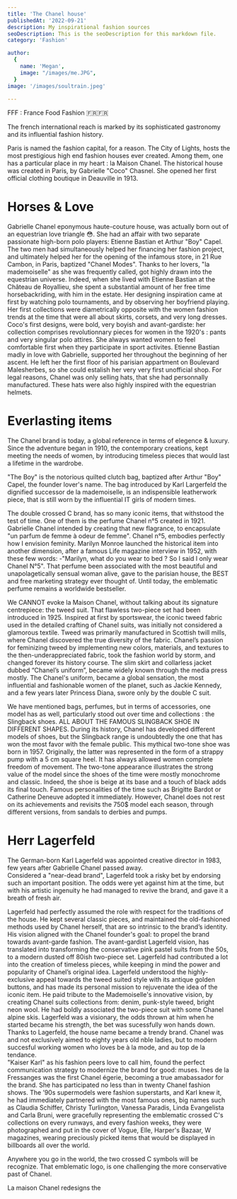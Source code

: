```yaml
---
title: 'The Chanel house'
publishedAt: '2022-09-21'
description: My inspirational fashion sources
seoDescription: This is the seoDescription for this markdown file.
category: 'Fashion'

author:
  {
    name: 'Megan',
    image: "/images/me.JPG",
  }
image: '/images/soultrain.jpeg'
  
---
```


FFF : France Food Fashion  🇫🇷🇫🇷

The french international reach is marked by its sophisticated gastronomy and its influential fashion history.

Paris is named the fashion capital, for a reason. The City of Lights, hosts the most prestigious high end fashion houses ever created. 
Among them, one has a particular place in my heart : la Maison Chanel. The historical house was created in Paris, by Gabrielle "Coco" Chasnel. 
She opened her first official clothing boutique in Deauville in 1913.

# Horses & Love

Gabrielle Chanel eponymous haute-couture house, was actually born out of an equestrian love triangle 😳. She had an affair with two separate passionate high-born polo players: Etienne Bastian et Arthur "Boy" Capel. 
The two men had simultaneously helped her financing her fashion project, and ultimately helped her for the opening of the infamous store, in 21 Rue Cambon, in Paris, baptized "Chanel Modes". 
Thanks to her lovers, "la mademoiselle" as she was frequently called, got highly drawn into the equestrian universe. Indeed, when she lived with Etienne Bastian at the Château de Royallieu, she spent a substantial amount of her free time horsebackriding, with him in the estate. 
Her designing inspiration came at first by watching polo tournaments, and by observing her boyfriend playing. Her first collections were diametrically opposite with the women fashion trends at the time that were all about skirts, corsets, and very long dresses. Coco's first designs, 
were bold, very boyish and avant-gardiste: her collection comprises revolutionnary pieces for women in the 1920's : pants and very singular polo attires. She always wanted women to feel comfortable first when they participate in sport activites. 
Etienne Bastian madly in love with Gabrielle, supported her throughout the beginning of her ascent. He left her the first floor of his parisian appartment on Boulevard Malesherbes, so she could estalish her very very first unofficial shop. 
For legal reasons, Chanel was only selling hats, that she had personnally manufactured. These hats were also highly inspired with the equestrian helmets.

# Everlasting items 

The Chanel brand is today, a global reference in terms of elegence & luxury. Since the adventure began in 1910, the contemporary creations, kept meeting the needs of women, 
by introducing timeless pieces that would last a lifetime in the wardrobe.


"The Boy" is the notorious quilted clutch bag, baptized after Arthur "Boy" Capel, the founder lover's name. The bag introduced by Karl Largerfeld the dignified successor de la mademoiselle, is an indispensible leatherwork piece, that is still 
worn by the influential IT girls of modern times.

The double crossed C brand, has so many iconic items, that withstood the test of time. One of them is the perfume Chanel n°5 created in 1921. Gabrielle Chanel intended by creating that new flagrance, to encapsulate "un parfum de femme à odeur de femme". 
Chanel n°5, embodies perfectly how I envision feminity. Marilyn Monroe launched the historical item into another dimension, after a famous Life magazine interview in 1952, with these few words: -"Marilyn, what do you wear to bed ? So I said I only wear Chanel N°5". 
That perfume been associated with the most beautiful and unapolagetically sensual woman alive, gave to the parisian house, the BEST and free marketing strategy ever thought of. Until today, the emblematic perfume remains a worldwide bestseller.

We CANNOT evoke la Maison Chanel, without talking about its signature centrepiece: the tweed suit. That flawless two-piece set had been introduced in 1925.
Inspired at first by sportswear, the iconic tweed fabric used in the detailed crafting of Chanel suits, was initially not considered a glamorous textile. Tweed was primarily manufactured in Scottish twill mills, where Chanel discovered the true diversity of the fabric. 
Chanel’s passion for feminizing tweed by implementing new colors, materials, and textures to the then-underappreciated fabric, took the fashion world by storm, and changed forever its history course. 
The slim skirt and collarless jacket dubbed “Chanel’s uniform”, became widely known through the media press mostly. The Chanel's uniform, became a global sensation, the most influential and fashionable women of the planet, such as Jackie Kennedy, and a few years later Princess Diana, swore only
by the double C suit.


We have mentioned bags, perfumes, but in terms of accessories, one model has as well, particularly stood out over time and collections : the Slingback shoes.
ALL ABOUT THE FAMOUS SLINGBACK SHOE IN DIFFERENT SHAPES.
During its history, Chanel has developed different models of shoes, but the Slingback range is undoubtedly the one that has won the most favor with the female public.
This mythical two-tone shoe was born in 1957. Originally, the latter was represented in the form of a strappy pump with a 5 cm square heel. It has always allowed women complete freedom of movement.
The two-tone appearance illustrates the strong value of the model since the shoes of the time were mostly monochrome and classic. Indeed, the shoe is beige at its base and a touch of black adds its final touch.
Famous personalities of the time such as Brigitte Bardot or Catherine Deneuve adopted it immediately. However, Chanel does not rest on its achievements and revisits the  750$ model each season,
through different versions, from sandals to derbies and pumps.  

# Herr Lagerfeld 

The German-born Karl Lagerfeld was appointed creative director in 1983, few years after Gabrielle Chanel passed away.  
Considered a "near-dead brand", Lagerfeld took a risky bet by endorsing such an important position. The odds were yet against him at the time, but with his artistic ingenuity he had managed to revive the brand, and 
gave it a breath of fresh air.

Lagerfeld had perfectly assumed the role with respect for the traditions of the house. He kept several classic pieces, and maintained the old-fashioned methods used by Chanel herself, that are so intrinsic to the brand’s identity. His vision aligned with the Chanel founder's goal: to propel the brand towards avant-garde fashion. 
The avant-gardist Lagerfeld vision, has translated into transforming the conservative pink pastel suits from the 50s, to a modern dusted off 80ish two-piece set.
Lagerfeld had contributed a lot into the creation of timeless pieces, while keeping in mind the power and popularity of Chanel’s original idea. 
Lagerfeld understood the highly-exclusive appeal towards the tweed suited style with its antique golden buttons, and has made its personal mission to rejuvenate the idea of the iconic item. He paid tribute to the Mademoiselle's innovative vision, by creating Chanel suits collections from: denim, punk-style tweed, bright neon wool. He had boldly associated the two-piece suit with some Chanel alpine skis.
Lagerfeld was a visionary, the odds thrown at him when he started became his strength, the bet was sucessfully won hands down. Thanks to Lagerfeld, the house name became a trendy brand. Chanel was and not exclusively aimed to eighty years old nble ladies, but to modern succesful working women who loves be à la mode, and au top de la tendance.  
"Kaiser Karl" as his fashion peers love to call him, found the perfect communication strategy to modernize the brand for good: muses. Ines de la Fressanges was the first Chanel égerie, becoming a true amabassador for the brand. She has participated no less than in twenty Chanel fashion shows. The ’90s supermodels were fashion superstarts, and Karl knew it, 
he had immediately partnered with the most famous ones, big names such as Claudia Schiffer, Christy Turlington, Vanessa Paradis, Linda Evangelista and Carla Bruni, were gracefully representing the emblematic crossed C's collections on every runways, and every fashion weeks, they were photographed and put in the cover of Vogue, Elle, Harper's Bazaar, W magazines, wearing preciously picked items that would be displayed in billboards all over the world. 



Anywhere you go in the world, the two crossed C symbols will be recognize. That emblematic logo, is one
 challenging the more conservative past of Chanel.


La maison Chanel redesigns the 